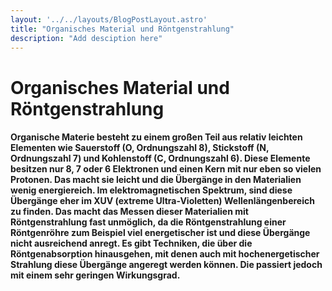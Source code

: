 ```yaml
---
layout: '../../layouts/BlogPostLayout.astro'
title: "Organisches Material und Röntgenstrahlung"
description: "Add desciption here"
---
```


# Organisches Material und Röntgenstrahlung

#### Organische Materie besteht zu einem großen Teil aus relativ leichten Elementen wie Sauerstoff (O, Ordnungszahl 8), Stickstoff (N, Ordnungszahl 7) und Kohlenstoff (C, Ordnungszahl 6). Diese Elemente besitzen nur 8, 7 oder 6 Elektronen und einen Kern mit nur eben so vielen Protonen. Das macht sie leicht und die Übergänge in den Materialien wenig energiereich. Im elektromagnetischen Spektrum, sind diese Übergänge eher im XUV (extreme Ultra-Violetten) Wellenlängenbereich zu finden. Das macht das Messen dieser Materialien mit Röntgenstrahlung fast unmöglich, da die Röntgenstrahlung einer Röntgenröhre zum Beispiel viel energetischer ist und diese Übergänge nicht ausreichend anregt. Es gibt Techniken, die über die Röntgenabsorption hinausgehen, mit denen auch mit hochenergetischer Strahlung diese Übergänge angeregt werden können. Die passiert jedoch mit einem sehr geringen Wirkungsgrad.
